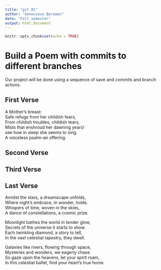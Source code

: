 ```yaml
---
title: "git_01"
author: "Genevieve Berumen"
date: "Fall semester"
output: html_document
---
```


```r
knitr::opts_chunk$set(echo = TRUE)
```
# Build a Poem with commits to different branches
Our project will be done using a sequence of save and commits and branch actions.
<!-- Do not modify or change any text in "!--" bracketed areas such as this --- these are instructions to
you, if you change any of this the git program will notice it and compromise your git merging strategy !-->

## First Verse 
<!--Put the first five lines of a poem by Lewis Carrol in this section!-->
A Mother's breast:        
Safe refuge from her childish fears,          
From childish troubles, childish tears,         
Mists that enshroud her dawning years!       
see how in sleep she seems to sing.       
A voiceless psalm--an offering.     

## Second Verse
<!--Put the first five lines of a poem by Robert Frost here!-->

## Third Verse
<!--Put the first two verses of The Walrus and the Carpenter here!-->

## Last Verse
<!--Put a short poem you created using chatGPT of 20 to 30 lines,here!-->
Amidst the stars, a dreamscape unfolds,     
Where night's embrace, in wonder, holds.      
Whispers of time, woven in the skies,      
A dance of constellations, a cosmic prize.     

Moonlight bathes the world in tender glow,      
Secrets of the universe it starts to show.     
Each twinkling diamond, a story to tell,     
In the vast celestial tapestry, they dwell.     

Galaxies like rivers, flowing through space,     
Mysteries and wonders, we eagerly chase.     
So gaze upon the heavens, let your spirit roam,     
In this celestial ballet, find your heart's true home.    